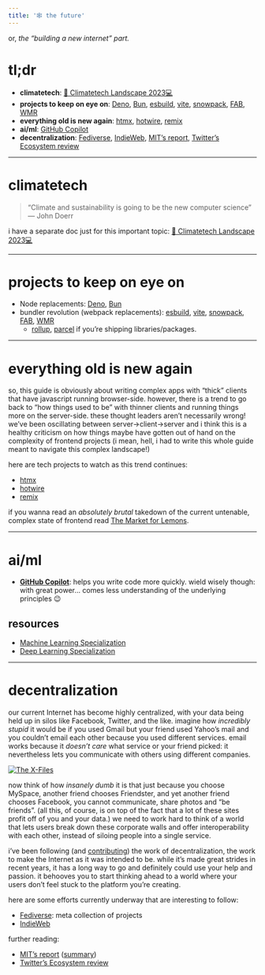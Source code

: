 ```yaml
---
title: '🕸️ the future'
---
```


or, *the “building a new internet” part.*

# tl;dr
- **climatetech**: [🌳 Climatetech Landscape 2023💻](https://www.nightlight.rocks/mime/diary/climatetech-landscape-XH--i0Qmqi) 
- **projects to keep on eye on**: [Deno](https://deno.com/), [Bun](https://bun.sh/), [esbuild](https://esbuild.github.io/), [vite](https://vitejs.dev/), [snowpack](https://www.snowpack.dev/), [FAB](https://fab.dev/), [WMR](https://wmr.dev/)
- **everything old is new again**: [htmx](https://htmx.org/), [hotwire](https://hotwired.dev/), [remix](https://remix.run/)
- **ai/ml**: [GitHub Copilot](https://github.com/features/copilot/)
- **decentralization**: [Fediverse](https://fediverse.party/), [IndieWeb](https://indieweb.org/), [MIT’s report](https://static1.squarespace.com/static/59aae5e9a803bb10bedeb03e/t/59ae908a46c3c480db42326f/1504612494894/decentralized_web.pdf), [Twitter’s Ecosystem review](https://matrix.org/_matrix/media/r0/download/twitter.modular.im/981b258141aa0b197804127cd2f7d298757bad20)


----------
# climatetech
> “Climate and sustainability is going to be the new computer science” — John Doerr

i have a separate doc just for this important topic: [🌳 Climatetech Landscape 2023💻](https://www.nightlight.rocks/mime/diary/climatetech-landscape-XH--i0Qmqi) 

----------
# projects to keep on eye on
- Node replacements: [Deno](https://deno.com/), [Bun](https://bun.sh/)
- bundler revolution (webpack replacements): [esbuild](https://esbuild.github.io/), [vite](https://vitejs.dev/), [snowpack](https://www.snowpack.dev/), [FAB](https://fab.dev/), [WMR](https://wmr.dev/)
    - [rollup](https://rollupjs.org/), [parcel](https://parceljs.org/) if you’re shipping libraries/packages.


----------
# everything old is new again

so, this guide is obviously about writing complex apps with “thick” clients that have javascript running browser-side. however, there is a trend to go back to “how things used to be” with thinner clients and running things more on the server-side. these thought leaders aren’t necessarily wrong! we’ve been oscillating between server→client→server and i think this is a healthy criticism on how things maybe have gotten out of hand on the complexity of frontend projects (i mean, hell, i had to write this whole guide meant to navigate this complex landscape!)

here are tech projects to watch as this trend continues:

- [htmx](https://htmx.org/)
- [hotwire](https://hotwired.dev/)
- [remix](https://remix.run/)

if you wanna read an *absolutely brutal* takedown of the current untenable, complex state of frontend read [The Market for Lemons](https://infrequently.org/2023/02/the-market-for-lemons/).


----------
# ai/ml
- [**GitHub Copilot**](https://github.com/features/copilot/): helps you write code more quickly. wield wisely though: with great power… comes less understanding of the underlying principles 😉


## resources
- [Machine Learning Specialization](https://www.coursera.org/specializations/machine-learning-introduction)
- [Deep Learning Specialization](https://www.coursera.org/specializations/deep-learning)
----------
# decentralization


<YouTube href="https://www.youtube.com/embed/nJVW_DqLntg" />


our current Internet has become highly centralized, with your data being held up in silos like Facebook, Twitter, and the like. imagine how *incredibly stupid* it would be if you used Gmail but your friend used Yahoo’s mail and you couldn’t email each other because you used different services. email works because it *doesn’t care* what service or your friend picked: it nevertheless lets you communicate with others using different companies.


[![The X-Files](/img/x-files.jpg "right-33")](https://en.wikipedia.org/wiki/The_X-Files)


now think of how *insanely dumb* it is that just because you choose MySpace, another friend chooses Friendster, and yet another friend chooses Facebook, you cannot communicate, share photos and “be friends”. (all this, of course, is on top of the fact that a lot of these sites profit off of you and your data.) we need to work hard to think of a world that lets users break down these corporate walls and offer interoperability with each other, instead of siloing people into a single service.

i’ve been following (and [contributing](https://github.com/mimecuvalo/helloworld)) the work of decentralization, the work to make the Internet as it was intended to be. while it’s made great strides in recent years, it has a long way to go and definitely could use your help and passion. it behooves you to start thinking ahead to a world where your users don’t feel stuck to the platform you’re creating.

here are some efforts currently underway that are interesting to follow:

- [Fediverse](https://fediverse.party/): meta collection of projects
- [IndieWeb](https://indieweb.org/)

further reading:

- [MIT’s report](https://static1.squarespace.com/static/59aae5e9a803bb10bedeb03e/t/59ae908a46c3c480db42326f/1504612494894/decentralized_web.pdf) ([summary](https://dci.mit.edu/decentralizedweb))
- [Twitter’s Ecosystem review](https://matrix.org/_matrix/media/r0/download/twitter.modular.im/981b258141aa0b197804127cd2f7d298757bad20)
